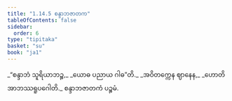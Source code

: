 ```yaml
---
title: "1.14.5 စန္ဒာဘဇာတက"
tableOfContents: false
sidebar:
  order: 6
type: "tipitaka"
basket: "su"
book: "ja1"
---
```



<DynamicBreadcrumb />

<Division number="135" book="ja1">

<Paragraph number="299" type="verses" book="ja1">
_“စန္ဒာဘံ သူရိယာဘဉ္စ,_  
_ယောဓ ပညာယ ဂါဓ”တိ._  
_အဝိတက္ကေန ဈာနေန,_  
_ဟောတိ အာဘဿရူပဂေါတိ._  


</Paragraph>
</Division>

<Paragraph number="300" type="center" book="ja1">
စန္ဒာဘဇာတကံ ပဉ္စမံ.
</Paragraph>